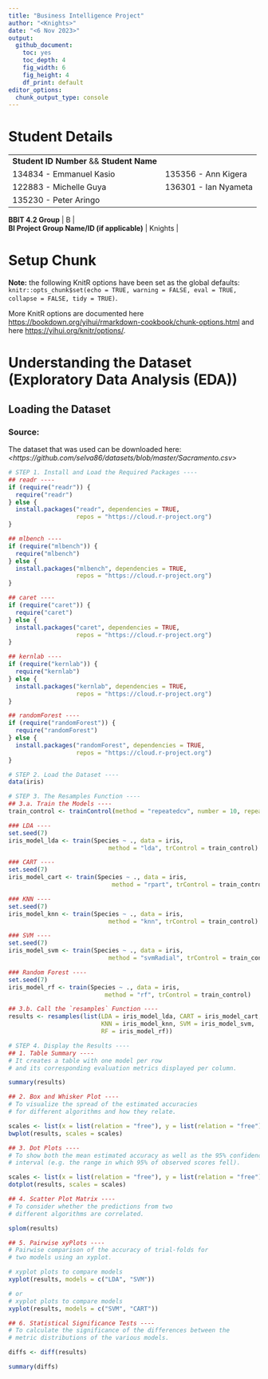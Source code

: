 ```yaml
---
title: "Business Intelligence Project"
author: "<Knights>"
date: "<6 Nov 2023>"
output:
  github_document: 
    toc: yes
    toc_depth: 4
    fig_width: 6
    fig_height: 4
    df_print: default
editor_options:
  chunk_output_type: console
---
```


# Student Details

|                                              |     |
|----------------------------------------------|-----|
| **Student ID Number** && **Student Name**                       
| 134834 - Emmanuel Kasio| 135356 - Ann Kigera |
| 122883 - Michelle Guya| 136301 - Ian Nyameta |
| 135230 - Peter Aringo |

| **BBIT 4.2 Group**                           |  B |
| **BI Project Group Name/ID (if applicable)** | Knights |

# Setup Chunk

**Note:** the following KnitR options have been set as the global defaults: <BR> `knitr::opts_chunk$set(echo = TRUE, warning = FALSE, eval = TRUE, collapse = FALSE, tidy = TRUE)`.

More KnitR options are documented here <https://bookdown.org/yihui/rmarkdown-cookbook/chunk-options.html> and here <https://yihui.org/knitr/options/>.

# Understanding the Dataset (Exploratory Data Analysis (EDA))

## Loading the Dataset

### Source:

The dataset that was used can be downloaded here: *\<https://github.com/selva86/datasets/blob/master/Sacramento.csv\>*

```r
# STEP 1. Install and Load the Required Packages ----
## readr ----
if (require("readr")) {
  require("readr")
} else {
  install.packages("readr", dependencies = TRUE,
                   repos = "https://cloud.r-project.org")
}

## mlbench ----
if (require("mlbench")) {
  require("mlbench")
} else {
  install.packages("mlbench", dependencies = TRUE,
                   repos = "https://cloud.r-project.org")
}

## caret ----
if (require("caret")) {
  require("caret")
} else {
  install.packages("caret", dependencies = TRUE,
                   repos = "https://cloud.r-project.org")
}

## kernlab ----
if (require("kernlab")) {
  require("kernlab")
} else {
  install.packages("kernlab", dependencies = TRUE,
                   repos = "https://cloud.r-project.org")
}

## randomForest ----
if (require("randomForest")) {
  require("randomForest")
} else {
  install.packages("randomForest", dependencies = TRUE,
                   repos = "https://cloud.r-project.org")
}

```

```r

# STEP 2. Load the Dataset ----
data(iris)

```

```r

# STEP 3. The Resamples Function ----
## 3.a. Train the Models ----
train_control <- trainControl(method = "repeatedcv", number = 10, repeats = 3)

### LDA ----
set.seed(7)
iris_model_lda <- train(Species ~ ., data = iris,
                            method = "lda", trControl = train_control)

### CART ----
set.seed(7)
iris_model_cart <- train(Species ~ ., data = iris,
                             method = "rpart", trControl = train_control)

### KNN ----
set.seed(7)
iris_model_knn <- train(Species ~ ., data = iris,
                            method = "knn", trControl = train_control)

### SVM ----
set.seed(7)
iris_model_svm <- train(Species ~ ., data = iris,
                            method = "svmRadial", trControl = train_control)

### Random Forest ----
set.seed(7)
iris_model_rf <- train(Species ~ ., data = iris,
                           method = "rf", trControl = train_control)

## 3.b. Call the `resamples` Function ----
results <- resamples(list(LDA = iris_model_lda, CART = iris_model_cart,
                          KNN = iris_model_knn, SVM = iris_model_svm,
                          RF = iris_model_rf))

```

```r

# STEP 4. Display the Results ----
## 1. Table Summary ----
# It creates a table with one model per row
# and its corresponding evaluation metrics displayed per column.

summary(results)

## 2. Box and Whisker Plot ----
# To visualize the spread of the estimated accuracies
# for different algorithms and how they relate.

scales <- list(x = list(relation = "free"), y = list(relation = "free"))
bwplot(results, scales = scales)

## 3. Dot Plots ----
# To show both the mean estimated accuracy as well as the 95% confidence
# interval (e.g. the range in which 95% of observed scores fell).

scales <- list(x = list(relation = "free"), y = list(relation = "free"))
dotplot(results, scales = scales)

## 4. Scatter Plot Matrix ----
# To consider whether the predictions from two
# different algorithms are correlated.

splom(results)

## 5. Pairwise xyPlots ----
# Pairwise comparison of the accuracy of trial-folds for
# two models using an xyplot.

# xyplot plots to compare models
xyplot(results, models = c("LDA", "SVM"))

# or
# xyplot plots to compare models
xyplot(results, models = c("SVM", "CART"))

## 6. Statistical Significance Tests ----
# To calculate the significance of the differences between the
# metric distributions of the various models.

diffs <- diff(results)

summary(diffs)
```

